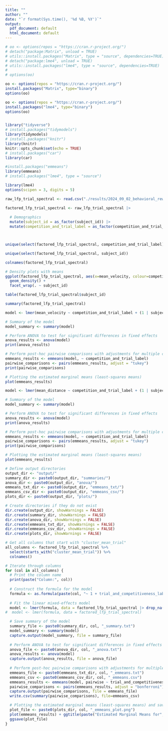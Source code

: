 ```yaml
---
title: ""
author: ""
date: "`r format(Sys.time(), '%d %B, %Y')`"
output:
  pdf_document: default
  html_document: default
---
```


```r
# oo <- options(repos = "https://cran.r-project.org/")
# detach("package:Matrix", unload = TRUE)
# utils::install.packages("Matrix", type = "source", dependencies=TRUE)
# detach("package:lme4", unload = TRUE)
# utils::install.packages("lme4", type = "source", dependencies=TRUE)
# 
# options(oo)
```

```r
oo <- options(repos = "https://cran.r-project.org/")
install.packages("Matrix", type="binary")
options(oo)
```
```r
oo <- options(repos = "https://cran.r-project.org/")
install.packages("lme4", type="binary")
options(oo)
```


```r
```

```r
library("tidyverse")
# install.packages("tidymodels")
library(tidymodels)
# install.packages("knitr")
library(knitr)
knitr::opts_chunk$set(echo = TRUE)
# install.packages("car")
library(car)

#install.packages("emmeans")
library(emmeans)
# install.packages("lme4", type = "source")

library(lme4)
options(scipen = 3, digits = 5) 
```

```r
raw_lfp_trial_spectral <- read.csv("./results/2024_09_02_behavioral_reward_comp/proc/manual_trials_mean_distance_and_velocity.csv")
```

```r
factored_lfp_trial_spectral <- raw_lfp_trial_spectral |>
  
  # Demographics
  mutate(subject_id = as_factor(subject_id)) |>
  mutate(competition_and_trial_label = as_factor(competition_and_trial_label))




```

```r

unique(select(factored_lfp_trial_spectral, competition_and_trial_label))

unique(select(factored_lfp_trial_spectral, subject_id))

```
```r
colnames(factored_lfp_trial_spectral)
```

```r
# Density plots with means
ggplot(factored_lfp_trial_spectral, aes(x=mean_velocity, colour=competition_and_trial_label)) +
  geom_density() + 
  facet_wrap(. ~ subject_id)
```
```r
table(factored_lfp_trial_spectral$subject_id)

summary(factored_lfp_trial_spectral)
```



```r
model <- lmer(mean_velocity ~ competition_and_trial_label + (1 | subject_id), data = factored_lfp_trial_spectral)

# Summary of the model
model_summary <- summary(model)

# Perform ANOVA to test for significant differences in fixed effects
anova_results <- anova(model)
print(anova_results)

# Perform post-hoc pairwise comparisons with adjustments for multiple comparisons
emmeans_results <- emmeans(model, ~ competition_and_trial_label)
pairwise_comparisons <- pairs(emmeans_results, adjust = "tukey")
print(pairwise_comparisons)

# Plotting the estimated marginal means (least-squares means)
plot(emmeans_results)
```

```r
model <- lmer(mean_distance ~ competition_and_trial_label + (1 | subject_id), data = factored_lfp_trial_spectral)

# Summary of the model
model_summary <- summary(model)

# Perform ANOVA to test for significant differences in fixed effects
anova_results <- anova(model)
print(anova_results)

# Perform post-hoc pairwise comparisons with adjustments for multiple comparisons
emmeans_results <- emmeans(model, ~ competition_and_trial_label)
pairwise_comparisons <- pairs(emmeans_results, adjust = "tukey")
print(pairwise_comparisons)

# Plotting the estimated marginal means (least-squares means)
plot(emmeans_results)
```


```r

# Define output directories
output_dir <- "output/"
summary_dir <- paste0(output_dir, "summaries/")
anova_dir <- paste0(output_dir, "anova/")
emmeans_txt_dir <- paste0(output_dir, "emmeans_txt/")
emmeans_csv_dir <- paste0(output_dir, "emmeans_csv/")
plots_dir <- paste0(output_dir, "plots/")

# Create directories if they do not exist
dir.create(output_dir, showWarnings = FALSE)
dir.create(summary_dir, showWarnings = FALSE)
dir.create(anova_dir, showWarnings = FALSE)
dir.create(emmeans_txt_dir, showWarnings = FALSE)
dir.create(emmeans_csv_dir, showWarnings = FALSE)
dir.create(plots_dir, showWarnings = FALSE)

# Get all columns that start with "cluster_mean_trial"
all_columns <- factored_lfp_trial_spectral %>%
  select(starts_with("cluster_mean_trial")) %>%
  colnames()

# Iterate through columns
for (col in all_columns) {
  # Print the column name
  print(paste("Column:", col))
  
  # Construct the formula for the model
  formula <- as.formula(paste(col, "~ 1 + trial_and_competitiveness_label + (1 | current_subject)"))
  
  # Fit the linear mixed-effects model
  model <- lmer(formula, data = factored_lfp_trial_spectral |> drop_na(!!sym(col)))
#  model <- lmer(formula, data = factored_lfp_trial_spectral)

  # Save summary of the model
  summary_file <- paste0(summary_dir, col, "_summary.txt")
  model_summary <- summary(model)
  capture.output(model_summary, file = summary_file)
  
  # Perform ANOVA to test for significant differences in fixed effects and save
  anova_file <- paste0(anova_dir, col, "_anova.txt")
  anova_results <- anova(model)
  capture.output(anova_results, file = anova_file)
  
  # Perform post-hoc pairwise comparisons with adjustments for multiple comparisons and save
  emmeans_file <- paste0(emmeans_txt_dir, col, "_emmeans.txt")
  emmeans_csv <- paste0(emmeans_csv_dir, col, "_emmeans.csv")
  emmeans_results <- emmeans(model, pairwise ~ trial_and_competitiveness_label)
  pairwise_comparisons <- pairs(emmeans_results, adjust = "bonferroni")
  capture.output(pairwise_comparisons, file = emmeans_file)
  write.csv(summary(pairwise_comparisons), file=emmeans_csv)

  # Plotting the estimated marginal means (least-squares means) and save
  plot_file <- paste0(plots_dir, col, "_emmeans_plot.png")
  plot(emmeans_results) + ggtitle(paste("Estimated Marginal Means for", col))
  ggsave(plot_file)
}

```